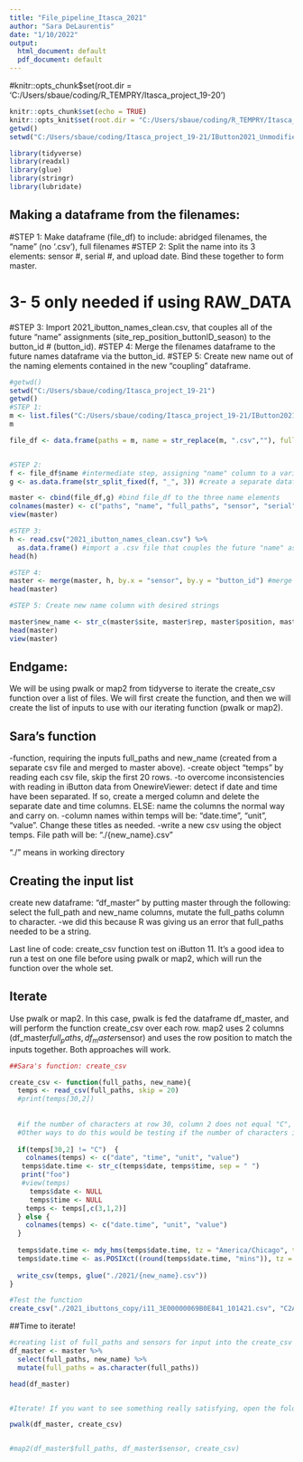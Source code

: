 ```yaml
---
title: "File_pipeline_Itasca_2021"
author: "Sara DeLaurentis"
date: "1/10/2022"
output:
  html_document: default
  pdf_document: default
---
```



#knitr::opts_chunk$set(root.dir = 'C:/Users/sbaue/coding/R_TEMPRY/Itasca_project_19-20')

```r

knitr::opts_chunk$set(echo = TRUE)
knitr::opts_knit$set(root.dir = "C:/Users/sbaue/coding/R_TEMPRY/Itasca_project_19-21")
getwd()
setwd("C:/Users/sbaue/coding/Itasca_project_19-21/IButton2021_Unmodified")

library(tidyverse)
library(readxl)
library(glue)
library(stringr)
library(lubridate)

```

## Making a dataframe from the filenames:

#STEP 1: Make dataframe (file_df) to include: abridged filenames, the "name" (no '.csv'), full filenames
#STEP 2: Split the name into its 3 elements: sensor #, serial #, and upload date. Bind these together to form master.

# 3- 5 only needed if using RAW_DATA
#STEP 3: Import 2021_ibutton_names_clean.csv, that couples all of the future "name" assignments (site_rep_position_buttonID_season) to the button_id # (button_id).
#STEP 4: Merge the filenames dataframe to the future names dataframe via the button_id.
#STEP 5: Create new name out of the naming elements contained in the new "coupling" dataframe.

```r

#getwd()
setwd("C:/Users/sbaue/coding/Itasca_project_19-21")
getwd()
#STEP 1:
m <- list.files("C:/Users/sbaue/coding/Itasca_project_19-21/IButton2021_Unmodified/", pattern = "*.csv") #create a list of .csv files
m

file_df <- data.frame(paths = m, name = str_replace(m, ".csv",""), full_paths = list.files("./ibuttons/", pattern = "*.csv", full.names = TRUE)) #create dataframe with 3 columns: paths, name, and full_paths


#STEP 2:
f <- file_df$name #intermediate step, assigning "name" column to a variable to be used in g.
g <- as.data.frame(str_split_fixed(f, "_", 3)) #create a separate dataframe (g) by splitting the name column into three elements.

master <- cbind(file_df,g) #bind file_df to the three name elements
colnames(master) <- c("paths", "name", "full_paths", "sensor", "serial" , "upload_date")
view(master)

#STEP 3:
h <- read.csv("2021_ibutton_names_clean.csv") %>% 
  as.data.frame() #import a .csv file that couples the future "name" assignments (site_rep_position_buttonID_season) to the button ID number.
head(h)

#STEP 4:
master <- merge(master, h, by.x = "sensor", by.y = "button_id") #merge filenames dataframe to the future names dataframe via the button_id.
head(master)

#STEP 5: Create new name column with desired strings

master$new_name <- str_c(master$site, master$rep, master$position, master$sensor, master$season, sep = "_") #create a new_name out of these elements of the dataframe
head(master)
view(master)


```
## Endgame:
We will be using pwalk or map2 from tidyverse to iterate the create_csv function over a list of files. We will first create the function, and then we will create the list of inputs to use with our iterating function (pwalk or map2).

## Sara's function

-function, requiring the inputs full_paths and new_name (created from a separate csv file and merged to master above). 
-create object "temps" by reading each csv file, skip the first 20 rows.
-to overcome inconsistencies with reading in iButton data from OnewireViewer: detect if date and time have been separated. If so, create a merged column and delete the separate date and time columns. ELSE: name the columns the normal way and carry on.
-column names within temps will be: "date.time", "unit", "value". Change these titles as needed.
-write a new csv using the object temps. File path will be: "./{new_name}.csv"

"./" means in working directory

## Creating the input list
create new dataframe: "df_master" by putting master through the following:
select the full_path and new_name columns, mutate the full_paths column to character.
  -we did this because R was giving us an error that full_paths needed to be a string.

Last line of code: create_csv function test on iButton 11.
It's a good idea to run a test on one file before using pwalk or map2, which will run the function over the whole set.

## Iterate
Use pwalk or map2. In this case, pwalk is fed the dataframe df_master, and will perform the function create_csv over each row.
map2 uses 2 columns (df_master$full_paths, df_master$sensor) and uses the row position to match the inputs together. Both approaches will work.



```r

##Sara's function: create_csv

create_csv <- function(full_paths, new_name){
  temps <- read_csv(full_paths, skip = 20)
  #print(temps[30,2])
  
  
  #if the number of characters at row 30, column 2 does not equal "C", it means the date and time were separated. Column two should ONLy have "C" in it, for units. In retrospect, I probably should have gone the other direction (separated the ones that were joined), but we'll see. This function merges date and time together (into date.time) and removes the separate date and time columns. It alse re-orders the columns after this process.
  #Other ways to do this would be testing if the number of characters in the first column is less than the lowest # used in a combined date and time column.
  
  if(temps[30,2] != "C")  {  
    colnames(temps) <- c("date", "time", "unit", "value")
   temps$date.time <- str_c(temps$date, temps$time, sep = " ")
   print("foo")
   #view(temps)
     temps$date <- NULL
     temps$time <- NULL
    temps <- temps[,c(3,1,2)]
  } else {
    colnames(temps) <- c("date.time", "unit", "value")
  }
  
  temps$date.time <- mdy_hms(temps$date.time, tz = "America/Chicago", truncated = 3) #Get R to recognize your current date format
  temps$date.time <- as.POSIXct((round(temps$date.time, "mins")), tz = "America/Chicago") #Round off the seconds (turns into POSIXlt), re-convert to POSIXct.
  
  write_csv(temps, glue("./2021/{new_name}.csv"))
}

#Test the function
create_csv("./2021_ibuttons_copy/i11_3E00000069B0E841_101421.csv", "C2A_lksdfae9")


```

##Time to iterate!

```r

#creating list of full_paths and sensors for input into the create_csv function
df_master <- master %>% 
  select(full_paths, new_name) %>% 
  mutate(full_paths = as.character(full_paths))

head(df_master)


#Iterate! If you want to see something really satisfying, open the folder that you're saving these to and watch the files pop in.

pwalk(df_master, create_csv)


#map2(df_master$full_paths, df_master$sensor, create_csv)

```
